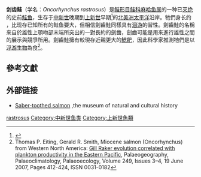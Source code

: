 {{noteTA
|1=zh-hant:麻哈魚屬;zh-hans:麻哈鱼属;zh-tw:鉤吻鮭屬;
}}
{{speciesbox
| genus = Oncorhynchus
| species = rastrosus
| title = ''Oncorhynchus rastrostus''
| fossil_range = 晚[[中新世|中新世]]至早[[上新世|上新世]]，{{fossilrange|12|5}}
| image = Oncorhynchus_rastrosus.JPG
| authority = (Cavender & Miller, 1972)
| synonyms = ''Smilodonichthys rastrosus''<ref>Cavender, T., & Miller, R. R. (1972). ''Smilodonichthys rastrosus: A new Pliocene salmonid fish from Western United States''. Museum of Natural History, University of Oregon.</ref>
}}

'''剑齿鲑'''（学名：''Oncorhynchus rastrosus''）是[[鲑形目|鲑形目]][[鲑科|鲑科]][[麻哈鱼属|麻哈鱼属]]的一种已[[灭绝|灭绝]]的史前[[鲑鱼|鲑鱼]]，生存于[[中新世|中新世]]晚期到[[上新世|上新世]]早期<ref name=sankey>{{cite journal |first=Julia |last=Sankey |first2=Jacob |last2=Biewer |first3=Janis |last3=Basuga |first4=Francisco |last4=Palacios |first5=Hugh |last5=Wagner |title=The giant, spike-toothed salmon, ''Oncorhynchus rastrosus'' and the "Proto-Tuolumne River" (early Pliocene) of Central California. |journal=PaleoBios |volume=33 |year=2016 |pages=1-16 |url=https://escholarship.org/uc/item/84g0595b |access-date=2018-12-11 |archive-date=2020-08-19 |archive-url=https://web.archive.org/web/20200819184052/https://escholarship.org/uc/item/84g0595b |dead-url=no }}</ref>的[[北美洲|北美洲]][[太平洋|太平洋]]沿岸。牠們身长约 {{convert|2.7|m|lk=on}}，比现存已知所有的鲑鱼要大，但相信劍齒鮭同樣具有[[洄游|洄游]]的習性。劍齒鮭的名稱來自於雄性上顎吻部末端所突出的一對長約{{convert|2|-|3|cm}}的劍齒，劍齒可能是用來進行雄性之間的展示與競爭所用。劍齒鮭擁有較現存近親更大的[[鰓耙|鰓耙]]，因此科學家推測牠們是以[[浮游生物|浮游生物]]為食<ref>Thomas P. Eiting, Gerald R. Smith, Miocene salmon (Oncorhynchus) from Western North America: [https://dx.doi.org/10.1016/j.palaeo.2007.02.011 Gill Raker evolution correlated with plankton productivity in the Eastern Pacific], Palaeogeography, Palaeoclimatology, Palaeoecology, Volume 249, Issues 3–4, 19 June 2007, Pages 412-424, ISSN 0031-0182</ref>。

==參考文獻==
{{reflist}}

==外部链接==
*[http://Natural-history.uoregon.edu Saber-toothed salmon] {{Wayback|url=http://natural-history.uoregon.edu/ |date=20100705221638 }},the museum of natural and cultural history

{{Portal|滅絕與瀕危物種}}
{{salmon}}
{{Taxonbar|from=Q13416772}}
[[Category:麻哈魚屬|rastrosus]]
[[Category:中新世鱼类|Category:中新世鱼类]]
[[Category:上新世魚類|Category:上新世魚類]]